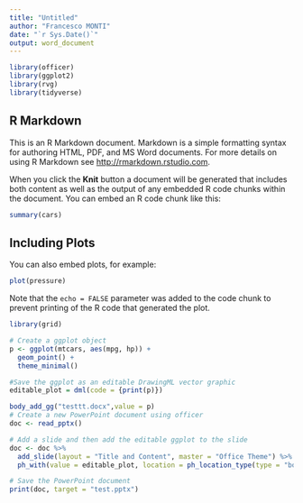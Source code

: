 ```yaml
---
title: "Untitled"
author: "Francesco MONTI"
date: "`r Sys.Date()`"
output: word_document
---
```


```r
library(officer)
library(ggplot2)
library(rvg)
library(tidyverse)
```

## R Markdown

This is an R Markdown document. Markdown is a simple formatting syntax for authoring HTML, PDF, and MS Word documents. For more details on using R Markdown see <http://rmarkdown.rstudio.com>.

When you click the **Knit** button a document will be generated that includes both content as well as the output of any embedded R code chunks within the document. You can embed an R code chunk like this:

```r
summary(cars)
```

## Including Plots

You can also embed plots, for example:

```r
plot(pressure)
```

Note that the `echo = FALSE` parameter was added to the code chunk to prevent printing of the R code that generated the plot.
```r
library(grid)

# Create a ggplot object
p <- ggplot(mtcars, aes(mpg, hp)) + 
  geom_point() +
  theme_minimal()

#Save the ggplot as an editable DrawingML vector graphic
editable_plot = dml(code = {print(p)})

body_add_gg("testtt.docx",value = p)
# Create a new PowerPoint document using officer
doc <- read_pptx()

# Add a slide and then add the editable ggplot to the slide
doc <- doc %>%
  add_slide(layout = "Title and Content", master = "Office Theme") %>%
  ph_with(value = editable_plot, location = ph_location_type(type = "body"))

# Save the PowerPoint document
print(doc, target = "test.pptx")
```
